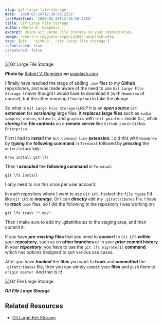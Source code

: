 ```yaml
---
slug: git-large-file-storage
date: '2020-02-24T12:38:50.225Z'
lastModified: '2020-02-24T12:38:50.225Z'
title: Git Large File Storage
author: Maria D. Campbell
excerpt: Using Git Large File Storage in your repositories.
image: robert-v-ruggiero-sspxcjdjb9s-unsplash.webp
tags: [git', 'github', 'git large file storage']
isPublished: true
isFeatured: false
---
```


![Git Large File Storage](robert-v-ruggiero-sspxcjdjb9s-unsplash.webp)

***Photo by*** [Robert V. Ruggiero](https://unsplash.com/@rvrmakes) ***on*** [unsplash.com](https://unsplash.com/photos/sSpxCJDjb9s)

I finally have reached the stage of adding `.mov` files to my **Github**
repositories, and was made aware of the need to use `Git Large File Storage`. I never thought I would have to download it (with `Homebrew` of course), but the other morning I finally had to take the plunge.

So what is `Git Large File Storage` (`LFS`)? It is an **_open source_** `Git` **extension** for **_versioning_** large files. It **_replaces_** **large files** such as `audio samples`, `videos`, `datasets`, and `graphics` with `text pointers` inside `Git`, while **_storing_** the **file contents** on a **remote server** like `Github.com` or `Github Enterprise`.

First I had to **install** the `Git command line` **extension**. I did this with `Homebrew` by **_typing_** the **following command** in `Terminal` followed by **_pressing_** the `enter/return` key:

```shell
brew install git-lfs
```

Then I **_executed_** the **following command** in `Terminal`:

```shell
git lfs install
```

I only need to run this once per user account.

In each repository where I want to use `Git LFS`, I select the `file types` I'd like `Git LFS` to **_manage_**. Or I can **_directly_** edit my `.gitattributes` file. I have to **_track_** `.mov` files, so I did the following in the repository I was working on:

```shell
git lfs track "*.mov"
```

Then I make sure to add my .gitattributes to the staging area, and then commit it.

If you have **_pre-existing_** **files** that you need to **_convert_** to
`Git LFS` **_within_** your **repository**, such as on **other branches** or in your **_prior_** **commit history** in your **_repository_**, you have to use the `git lfs migrate[1]` **command**, which has options designed to suit various use cases.

After you have **_tracked_** the **files** you want to **track** and
**_committed_** the `.gitattributes` file, then you can simply `commit` your
**files** and `push` them to `origin master`. And that is it!

![Git File Large Storage](git-large-file-storage.webp)

***Git File Large Storage***

## Related Resources

-   [Git Large File Storage](https://git-lfs.github.com./)

